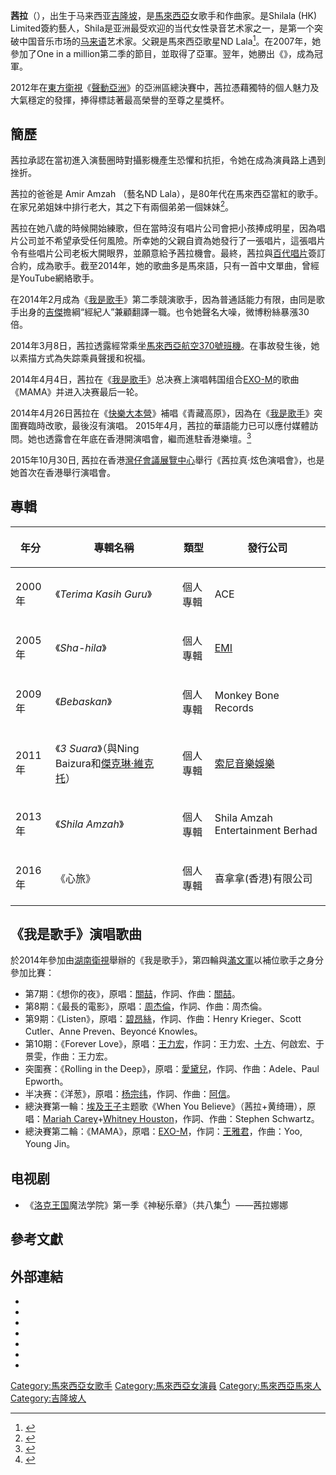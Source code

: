 {{藝人
|姓名 = 茜拉
|類型 = 女歌手
|图片 = Shila gegar2011.jpg
|图片简介 = 
|圖片尺寸 =  
|英文名 = Shila Amzah
|國籍 = {{MYS}}
|出生日期 = {{birth_date_and_age|1990|8|13}}
|出生地點 = {{MYS}}[[吉隆坡|吉隆坡]]
| 語言 = [[英語|英語]]、[[華語|華語]]、[[马来语|马来语]]、[[粵語|粵語]]（略懂）、[[韓語|韓語]]
| 配偶 = {{marriage|Haris Idraki Elias|19 April 2018|2022|reason=divorced}}
|音樂類型 = [[流行_(音樂類型)|流行]]、[[节奏布鲁斯|节奏布鲁斯]]、[[流行搖滾|流行搖滾]]、[[舞蹈流行音樂|舞蹈流行音樂]]
|職業 = [[歌手|歌手]]、[[唱作人|唱作人]]、[[音樂家|音樂家]]、[[演員|演員]]
|演奏樂器 =吉他钢琴
|唱片公司 = {{hlist|[[EMI|EMI]]<ref>{{Cite web|title = Shila Amzah|url = http://www.midemfestival.com/2014/en/shila-amzah/|website = www.midem.com|accessdate = 2016-03-22|archive-date = 2015-05-18|archive-url = https://web.archive.org/web/20150518085234/http://www.midemfestival.com/2014/en/shila-amzah/|dead-url = yes}}</ref>|Monkey Bone<ref>{{Cite web|title = Shila Amzah Kini Bergerak Sendiri Tanpa Monkey Bone|url = http://www.murai.com.my/berita/tempatan/article/articleid/356237/shila-amzah-kini-bergerak-sendiri-tanpa-monkey-bone|website = www.murai.com.my|accessdate = 2016-03-22|archive-date = 2016-03-28|archive-url = https://archive.is/20160328152635/http://www.murai.com.my/berita/tempatan/article/articleid/356237/shila-amzah-kini-bergerak-sendiri-tanpa-monkey-bone|dead-url = yes}}</ref>|Shanghai<ref>{{Cite web|title = Shila Amzah Bakal Menetap Di Shanghai, Artis Pertama Malaysia Buat Persembahan Di Lincoln Center|url = http://beautifulnara.com/shila-amzah-bakal-menetap-di-shanghai-artis-pertama-malaysia-buat-persembahan-di-lincoln-center|website = www.beautifulnara.com|accessdate = 2016-03-22|archive-date = 2016-04-23|archive-url = https://web.archive.org/web/20160423015521/http://beautifulnara.com/shila-amzah-bakal-menetap-di-shanghai-artis-pertama-malaysia-buat-persembahan-di-lincoln-center/|dead-url = no}}</ref>|Shila Amzah<ref>{{Cite web|title = Ganjaran Kesabaran Shila Amzah|url = http://ww1.utusan.com.my/utusan/Hiburan/20130526/hi_01/Ganjaran-kesabaran-Shila-Amzah|website = www.utusan.com.my|accessdate = 2016-03-22|archive-url = https://web.archive.org/web/20160305075338/http://ww1.utusan.com.my/utusan/Hiburan/20130526/hi_01/Ganjaran-kesabaran-Shila-Amzah|archive-date = 2016-03-05|dead-url = yes}}</ref>|[[Warner_Music_Group|Warner]]<ref>{{Cite web|title = Kerjasama Shila Amzah & Warner Music Malaysia|url = http://www.budiey.com/kerjasama-shila-amzah-warner-music-malaysia|website = www.budiey.com|accessdate = 2016-03-22|archive-date = 2021-01-16|archive-url = https://web.archive.org/web/20210116114007/https://www.budiey.com/kerjasama-shila-amzah-warner-music-malaysia/|dead-url = no}}</ref>|Shilala<ref>{{Cite web|title = ShilaAmzah茜拉再见，不再见|url = http://music.weibo.com/t/i/100259261.html|website = www.music.weibo.com|accessdate = 2016-03-22|archive-date = 2016-03-04|archive-url = https://web.archive.org/web/20160304073242/http://music.weibo.com/t/i/100259261.html|dead-url = no}}</ref>|GME<ref>{{Cite web|title = 茜拉 Shila Amzah - 再見 Official Lyric Video - 官方完整版|url = https://www.youtube.com/watch?v=emSkkPjt3hM|website = www.youtube.com|accessdate = 2016-03-22|archive-date = 2017-03-07|archive-url = https://web.archive.org/web/20170307213133/https://www.youtube.com/watch?v=emSkkPjt3hM|dead-url = no}}</ref>|}}
| 經紀公司 = Shilala Limited (International)
S.A. Entertainment (Malaysia)
|昵称 = 
亚洲甜心
马来西亚国宝
|出道作 = 《Terima Kasih Guru》
|出道日期 = 2000年
|代表作 = A moment like this
|活躍年代 = 2000年至今
|宗教信仰 = [[伊斯蘭教|伊斯蘭教]]
}}
'''茜拉'''（{{bd|1990年|8月13日|catIdx=Z周}}），出生于马来西亚[[吉隆坡|吉隆坡]]，是[[馬來西亞|馬來西亞]]女歌手和作曲家。是Shilala (HK) Limited簽約藝人，Shila是亚洲最受欢迎的当代女性录音艺术家之一，是第一个突破中国音乐市场的[[马来语|马来语]]艺术家。父親是馬來西亞歌星ND Lala<ref>{{Cite web |url=http://ent.sina.com.cn/y/2014-02-11/17264094636.shtml |title=揭秘《歌手》替補茜拉：曾獻歌習主席 |access-date=2014-02-11 |archive-date=2020-03-28 |archive-url=https://web.archive.org/web/20200328060102/http://ent.sina.com.cn/y/2014-02-11/17264094636.shtml |dead-url=no }}</ref>。在2007年，她參加了One in a million第二季的節目，並取得了亞軍。翌年，她勝出《{{link-en|亞洲新人歌手大賽|Asia_New_Singer_Competition}}》，成為冠軍。

2012年在[[東方衛視|東方衛視]]《[[聲動亞洲|聲動亞洲]]》的亞洲區總決賽中，茜拉憑藉獨特的個人魅力及大氣穩定的發揮，捧得標誌著最高榮譽的至尊之星獎杯。

== 簡歷 ==
茜拉承認在當初進入演藝圈時對攝影機產生恐懼和抗拒，令她在成為演員路上遇到挫折。

茜拉的爸爸是 Amir Amzah （藝名ND Lala），是80年代在馬來西亞當紅的歌手。在家兄弟姐妹中排行老大，其之下有兩個弟弟一個妹妹<ref>{{Cite web |url=http://ent.163.com/14/0211/08/9KPOAMDB00031GVS.html |title=《歌手2》替補出爐滿文軍上位茜拉是個生面孔 |access-date=2014-02-11 |archive-date=2016-01-25 |archive-url=https://web.archive.org/web/20160125155227/http://ent.163.com/14/0211/08/9KPOAMDB00031GVS.html |dead-url=yes }}</ref>。

茜拉在她八歲的時候開始練歌，但在當時沒有唱片公司會把小孩捧成明星，因為唱片公司並不希望承受任何風險。所幸她的父親自資為她發行了一張唱片，這張唱片令有些唱片公司老板大開眼界，並願意給予茜拉機會。最終，茜拉與[[百代唱片|百代唱片]]簽訂合約，成為歌手。截至2014年，她的歌曲多是馬來語，只有一首中文單曲，曾經是YouTube網絡歌手。

在2014年2月成為《[[我是歌手_(第二季)|我是歌手]]》第二季競演歌手，因為普通話能力有限，由同是歌手出身的[[吉傑|吉傑]]擔綱“經紀人”兼顧翻譯一職。也令她聲名大噪，微博粉絲暴漲30倍。

2014年3月8日，茜拉透露經常乘坐[[馬來西亞航空370號班機事故|馬來西亞航空370號班機]]。在事故發生後，她以素描方式為失踪乘員聲援和祝福。

2014年4月4日，茜拉在《[[我是歌手_(第二季)|我是歌手]]》总决赛上演唱韩国组合[[EXO-M|EXO-M]]的歌曲《MAMA》并进入决赛最后一轮。

2014年4月26日茜拉在《[[快樂大本營|快樂大本營]]》補唱《青藏高原》，因為在《[[我是歌手_(第二季)|我是歌手]]》突圍賽臨時改歌，最後沒有演唱。
2015年4月，茜拉的華語能力已可以應付媒體訪問。她也透露會在年底在香港開演唱會，繼而進駐香港樂壇。<ref>{{Cite web |url=https://www.youtube.com/watch?v=KOCLRmR-5G0 |title=茜拉宣布进军香港乐坛  不知邓紫棋耍大牌 20150423 |access-date=2022-03-04 |archive-date=2020-04-26 |archive-url=https://web.archive.org/web/20200426142503/https://www.youtube.com/watch?v=KOCLRmR-5G0 |dead-url=no }}</ref>

2015年10月30日, 茜拉在香港[[香港會議展覽中心|灣仔會議展覽中心]]舉行《茜拉真·炫色演唱會》，也是她首次在香港舉行演唱會。

== 專輯 ==
{| class="wikitable"
!年分
!專輯名稱
!類型
!發行公司
|-
|2000年
|《''Terima Kasih Guru''》
|個人專輯
|ACE
|-
|2005年
|《''Sha-hila''》
|個人專輯
|[[EMI|EMI]]
|-
|2009年
|《''Bebaskan''》
|個人專輯
|Monkey Bone Records
|-
|2011年
|《''3 Suara''》（與Ning Baizura和[[傑克琳·維克托|傑克琳·維克托]]）
|個人專輯
|[[索尼音樂娛樂|索尼音樂娛樂]]
|-
|2013年
|《''Shila Amzah''》
|個人專輯
|Shila Amzah Entertainment Berhad 
|-
|2016年
|《心旅》
|個人專輯
|喜拿拿(香港)有限公司
|}

== 《我是歌手》演唱歌曲 ==
於2014年參加由[[湖南衛視|湖南衛視]]舉辦的《我是歌手》，第四輪與[[滿文軍|滿文軍]]以補位歌手之身分參加比賽：

*第7期：《想你的夜》，原唱：[[關喆|關喆]]，作詞、作曲：[[關喆|關喆]]。
*第8期：《最長的電影》，原唱：[[周杰倫|周杰倫]]，作詞、作曲：周杰倫。
*第9期：《Listen》，原唱：[[碧昂絲|碧昂絲]]，作詞、作曲：Henry Krieger、Scott Cutler、Anne Preven、Beyoncé Knowles。
*第10期：《Forever Love》，原唱：[[王力宏|王力宏]]，作詞：王力宏、[[十方|十方]]、何啟宏、于景雯，作曲：王力宏。
*突圍赛：《Rolling in the Deep》，原唱：[[愛黛兒|愛黛兒]]，作詞、作曲：Adele、Paul Epworth。
*半决赛：《洋葱》，原唱：[[杨宗纬|杨宗纬]]，作詞、作曲：[[陳信宏|阿信]]。
*總決賽第一輪：[[埃及王子|埃及王子]]主题歌《When You Believe》（茜拉+黄绮珊），原唱：[[Mariah_Carey|Mariah Carey]]+[[Whitney_Houston|Whitney Houston]]，作詞、作曲：Stephen Schwartz。
*總決賽第二輪：《MAMA》，原唱：[[EXO-M|EXO-M]]，作詞：[[王雅君|王雅君]]，作曲：Yoo, Young Jin。

== 电视剧 ==
*《[[洛克王国|洛克王国]]魔法学院》第一季《神秘乐章》（共八集<ref>{{cite web|url=https://movie.douban.com/subject/25895280/|title=洛克王国魔法学院 (豆瓣)|website=movie.douban.com|access-date=2018-01-04|archive-date=2020-04-26|archive-url=https://web.archive.org/web/20200426142512/https://movie.douban.com/subject/25895280/|dead-url=no}}</ref>）——茜拉娜娜

==參考文獻==
{{reflist}}

== 外部連結 ==
* {{Official website|http://www.shilaamzah.my/}}
* {{facebook|ShilaAmzahOfficial|Shila Amzah}}
* {{twitter|Shilaamzah}}
* {{sinaweibo|2956560113|ShilaAmzah茜拉}}
* {{Instagram|shahilaamzah}}
* {{YouTube|user=ShyllaAmzah}}
* {{Myspace|sh4hil469}}

{{Portal bar|马来西亚|音乐|人物}}
{{我是歌手|onlycontestants=yes}}
{{新城國語力女歌手}}
{{authority control}}
{{DEFAULTSORT: Shila Amzah}}
[[Category:馬來西亞女歌手|Category:馬來西亞女歌手]]
[[Category:馬來西亞女演員|Category:馬來西亞女演員]]
[[Category:馬來西亞馬來人|Category:馬來西亞馬來人]]
[[Category:吉隆坡人|Category:吉隆坡人]]
